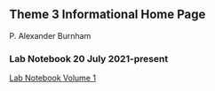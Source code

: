 ## Theme 3 Informational Home Page
P. Alexander Burnham

### Lab Notebook 20 July 2021-present
[Lab Notebook Volume 1](R_scripts/Theme3_labNotebook.html)

